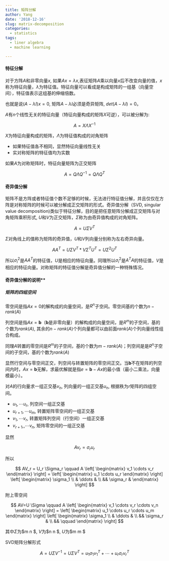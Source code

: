 ```yaml
---
title: 矩阵分解
author: Yang
date: '2018-12-16'
slug: matrix-decomposition
categories:
  - statistics
tags:
  - liner algebra
  - machine learning

---
```

#### 特征分解

对于方阵$A$和非零向量$x$, 如果$Ax = \lambda x$,表征矩阵$A$乘以向量$x$后不改变向量的值，$x$称为特征向量，$\lambda$为特征值。特征向量可以看成是构成矩阵的一组基（向量空间），特征值表示这组基的伸缩倍数。

也就是说$(A - \lambda I)x = 0$, 矩阵$A - \lambda I$必须是奇异矩阵, $det(A - \lambda I) = 0$。

$A$有$n$个线性无关的特征向量（特征向量构成的矩阵$X$可逆），可以被分解为:

$$
A = X \Lambda X^{-1}
$$

$X$为特征向量构成的矩阵，$\Lambda$为特征值构成的对角矩阵

- 如果特征值各不相同，显然特征向量线性无关
- 实对称矩阵的特征值均为实数

如果$A$为对称矩阵时，特征向量矩阵为正交矩阵

$$
A = Q \Lambda Q^{-1} = Q \Lambda Q^T
$$

#### 奇异值分解

矩阵不是方阵或者特征值个数不足够的时候，无法进行特征值分解，并且仅仅在方阵是对称矩阵的时候可以被分解成正交矩阵的形式。奇异值分解（SVD, singular value decomposition)类似于特征分解，目的是把任意矩阵分解成正交矩阵与对角矩阵乘积形式, $U$和$V$为正交矩阵，$\Sigma$称为由奇异值构成的对角矩阵。

$$
A = U \Sigma V^T
$$

$\Sigma$对角线上的值称为矩阵的奇异值，$U$和$V$列向量分别称为左右奇异向量。

$$
AA^T = U \Sigma V^T * V \Sigma^TU^T = U \Sigma^2U^T
$$

所以$\sigma_i^2$是$AA^T$的特征值，$U$是相应的特征向量。同理所以$\sigma_i^2$是$A^TA$的特征值，$V$是相应的特征向量。对称矩阵的特征值分解是奇异值分解的一种特殊情况。



#### 奇异值分解的说明**

##### 矩阵的四组空间

零空间是指$Ax=0$的解构成的向量空间，是$R^n$子空间。零空间基的个数为$n-rank(A)$

列空间是指$Ax=\boldsymbol{b}$（$\boldsymbol{b}$是非零向量）的解构成的向量空间，是$R^m$的子空间，基的个数为$rank(A)$, 其余的$n-rank(A)$个列向量都可以由前面$rank(A)$个列向量线性组合构成。

同理$A$转置的零空间是$R^m$的子空间，基的个数为$m-rank(A)$；列空间是是$R^n$子空间的子空间，基的个数为$rank(A)$

显然行空间与零空间正交，列空间与转置矩阵的零空间正交。当$\boldsymbol{b}$不在矩阵的列空间内时，$Ax=\boldsymbol{b}$无解，求最优解就是指$e = \boldsymbol{b} - Ax$的最小值（最小二乘法，向量模最小）。

对$A$的行向量求一组正交基$v_n$, 列向量的一组正交基$u_n$, 根据秩为$r$矩阵的四组空间。

- $u_1, \cdots u_r$, 列空间一组正交基
- $u_{r+1}, \cdots u_m$, 转置矩阵零空间的一组正交基
- $v_1, \cdots v_r$, 转置矩阵列空间（行空间）一组正交基
- $v_{r+1},  , \cdots v_n$, 矩阵零空间的一组正交基


显然

$$
A  v_r = \sigma_r u_r
$$

所以

$$
AV_r = U_r \Sigma_r \qquad A \left[
    \begin{matrix}
        v_1 \cdots v_r
    \end{matrix}
\right] =
\left[
    \begin{matrix}
        u_1 \cdots u_r
    \end{matrix}
\right] 
\left[
    \begin{matrix}
        \sigma_1 \\
        & \ddots & \\
        && \sigma_r & 
    \end{matrix}
\right]
$$

附上零空间


$$
AV=U \Sigma \qquad
A \left[
    \begin{matrix}
        v_1 \cdots v_r \cdots v_n
    \end{matrix}
\right] =
\left[
    \begin{matrix}
        u_1 \cdots u_r \cdots u_m
    \end{matrix}
\right] 
\left[
    \begin{matrix}
        \sigma_1 \\
        & \ddots & \\
        && \sigma_r &  \\
        && \qquad
    \end{matrix}
\right]
$$

其中$\Sigma$为$m \times n $, $V$为$n \times n $, $U$为$m \times m $

SVD矩阵分解形式

$$
A = U \Sigma V^{-1} = U \Sigma V^T = u_1\sigma_1v_1^T + \cdots + u_r\sigma_rv_r^T
$$


